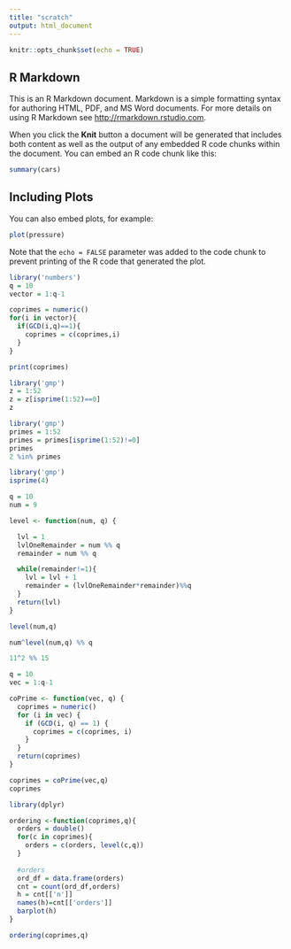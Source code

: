 ```yaml
---
title: "scratch"
output: html_document
---
```


```r
knitr::opts_chunk$set(echo = TRUE)
```

## R Markdown

This is an R Markdown document. Markdown is a simple formatting syntax for authoring HTML, PDF, and MS Word documents. For more details on using R Markdown see <http://rmarkdown.rstudio.com>.

When you click the **Knit** button a document will be generated that includes both content as well as the output of any embedded R code chunks within the document. You can embed an R code chunk like this:

```r
summary(cars)
```

## Including Plots

You can also embed plots, for example:

```r
plot(pressure)
```

Note that the `echo = FALSE` parameter was added to the code chunk to prevent printing of the R code that generated the plot.

```r
library('numbers')
q = 10
vector = 1:q-1

coprimes = numeric()
for(i in vector){
  if(GCD(i,q)==1){
    coprimes = c(coprimes,i)
  }
}

print(coprimes)
```


```r
library('gmp')
z = 1:52
z = z[isprime(1:52)==0]
z
```

```r
library('gmp')
primes = 1:52
primes = primes[isprime(1:52)!=0]
primes
2 %in% primes
```

```r
library('gmp')
isprime(4)
```


```r
q = 10
num = 9

level <- function(num, q) {

  lvl = 1
  lvlOneRemainder = num %% q
  remainder = num %% q

  while(remainder!=1){
    lvl = lvl + 1
    remainder = (lvlOneRemainder*remainder)%%q
  }
  return(lvl)
}

level(num,q)

num^level(num,q) %% q

```
```r
11^2 %% 15
```
```r

q = 10
vec = 1:q-1

coPrime <- function(vec, q) {
  coprimes = numeric()
  for (i in vec) {
    if (GCD(i, q) == 1) {
      coprimes = c(coprimes, i)
    }
  }
  return(coprimes)
}

coprimes = coPrime(vec,q)
coprimes
```

```r
library(dplyr)

ordering <-function(coprimes,q){
  orders = double()
  for(c in coprimes){
    orders = c(orders, level(c,q))
  }
  
  #orders
  ord_df = data.frame(orders)
  cnt = count(ord_df,orders)
  h = cnt[['n']]
  names(h)=cnt[['orders']]
  barplot(h)
}

ordering(coprimes,q)
```



